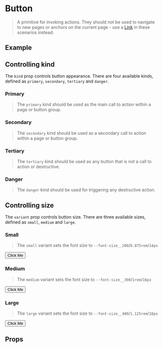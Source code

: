 
<Meta of={ButtonStories} />

# Button
> A primitive for invoking actions. They should not be used to navigate to new pages or anchors on the current page - use 
a [Link](?path=/docs/typography-link--documentation) in these scenarios instead.

## Example
<Source dark />

## Controlling kind
The `kind` prop controls button appearance. There are four available kinds, defined as `primary`, `secondary`,
`tertiary` and `danger`.

### Primary
> The `primary` kind should be used as the main call to action within a page or button group.
<Canvas>
    <Story of={ButtonStories.Primary} />
</Canvas>

### Secondary
> The `secondary` kind should be used as a secondary call to action within a page or button group.
<Canvas>
    <Story of={ButtonStories.Secondary} />
</Canvas>

### Tertiary
> The `tertiary` kind should be used as any button that is not a call to action or destructive.
<Canvas>
    <Story of={ButtonStories.Tertiary} />
</Canvas>

### Danger
> The `danger` kind should be used for triggering any destructive action.
<Canvas>
    <Story of={ButtonStories.Danger} />
</Canvas>

## Controlling size
The `variant` prop controls button size. There are three available sizes, defined as `small`, `medium` and `large`.

### Small
> The `small` variant sets the font size to `--font-size__200`/`0.875rem`/`14px`
<Canvas>
    <ThemeProvider>
        <Button
            as="button"
            kind="primary"
            testId="Button"
            variant="small"
        >
            Click Me
        </Button>
    </ThemeProvider>
</Canvas>

### Medium
> The `medium` variant sets the font size to `--font-size__300`/`1rem`/`16px`
<Canvas>
    <ThemeProvider>
        <Button
            as="button"
            kind="primary"
            testId="Button"
            variant="medium"
        >
            Click Me
        </Button>
    </ThemeProvider>
</Canvas>

### Large
> The `large` variant sets the font size to `--font-size__400`/`1.125rem`/`18px`
<Canvas>
    <ThemeProvider>
        <Button
            as="button"
            kind="primary"
            testId="Button"
            variant="large"
        >
            Click Me
        </Button>
    </ThemeProvider>
</Canvas>

## Props
<ArgsTable />

